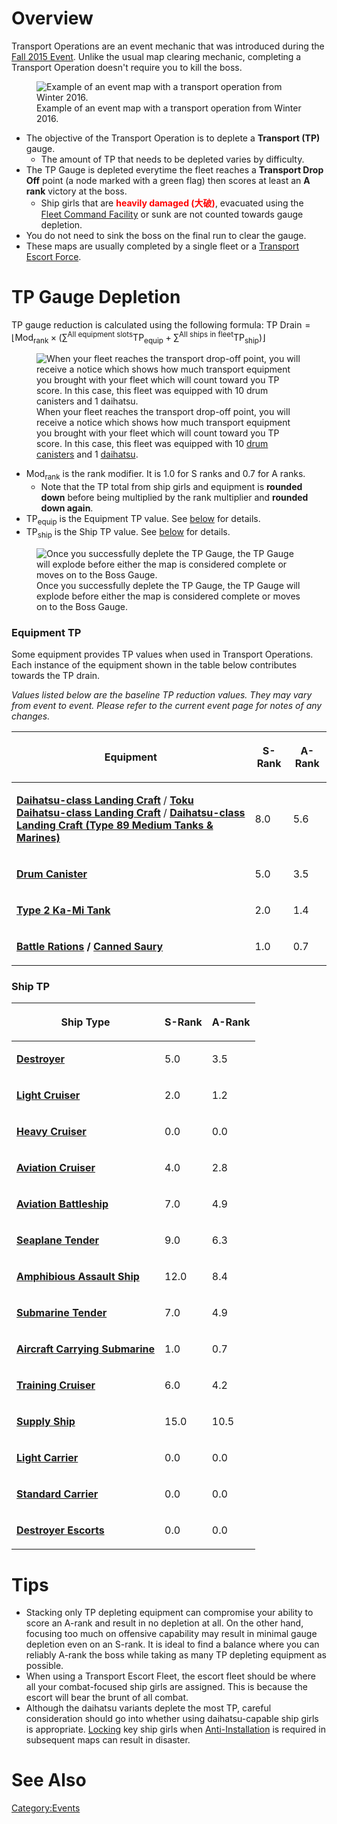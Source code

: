 =Overview=
Transport Operations are an event mechanic that was introduced during the [[Fall 2015 Event]]. Unlike the usual map clearing mechanic, completing a Transport Operation doesn't require you to kill the boss.

[[File:Transport Map.png|thumb|right|Example of an event map with a transport operation from Winter 2016.]]
* The objective of the Transport Operation is to deplete a '''Transport (TP)''' gauge.
** The amount of TP that needs to be depleted varies by difficulty.
* The TP Gauge is depleted everytime the fleet reaches a '''Transport Drop Off''' point (a node marked with a green flag) then scores at least an '''A rank''' victory at the boss.
** Ship girls that are <span style="color:red;">'''heavily damaged (大破)'''</span>, evacuated using the [[Fleet Command Facility]] or sunk are not counted towards gauge depletion.
* You do not need to sink the boss on the final run to clear the gauge.
* These maps are usually completed by a single fleet or a [[Combined_Fleet#Transport_Escort_Force|Transport Escort Force]].


=TP Gauge Depletion=
TP gauge reduction is calculated using the following formula:
<math>\text{TP Drain} = \lfloor \text{Mod}_\text{rank} \times \left( \sum^{\text{All equipment slots}} \text{TP}_\text{equip} + \sum^{\text{All ships in fleet}} \text{TP}_\text{ship} \right) \rfloor </math>

[[File:Transport Supply notice.png|thumb|right|When your fleet reaches the transport drop-off point, you will receive a notice which shows how much transport equipment you brought with your fleet which will count toward you TP score. In this case, this fleet was equipped with 10 [[drum canister|drum canisters]] and 1 [[daihatsu]].]]

* <math>\text{Mod}_\text{rank}</math> is the rank modifier. It is <math>1.0</math> for S ranks and <math>0.7</math> for A ranks.
** Note that the TP total from ship girls and equipment is '''rounded down''' before being multiplied by the rank multiplier and '''rounded down again'''.
* <math>\text{TP}_\text{equip}</math> is the Equipment TP value. See [[#Equipment TP|below]] for details.
* <math>\text{TP}_\text{ship}</math> is the Ship TP value. See [[#Ship TP|below]] for details.
[[File:Transport Complete.png|thumb|right|Once you successfully deplete the TP Gauge, the TP Gauge will explode before either the map is considered complete or moves on to the Boss Gauge.]]

=== Equipment TP===
Some equipment provides TP values when used in Transport Operations. Each instance of the equipment shown in the table below contributes towards the TP drain.

''Values listed below are the baseline TP reduction values. They may vary from event to event. Please refer to the current event page for notes of any changes.''

{| class="wikitable"
|-
! Equipment !! S-Rank !! A-Rank
|-
| '''[[Daihatsu-class Landing Craft]]''' / '''[[Toku Daihatsu-class Landing Craft]]''' / '''[[Daihatsu-class Landing Craft (Type 89 Medium Tanks & Marines)]]''' || 8.0 || 5.6
|-
| '''[[Drum Canister]]''' || 5.0 || 3.5
|-
| '''[[Type 2 Ka-Mi Tank]]''' || 2.0 || 1.4
|-
| '''[[Battle Rations]] / [[Canned Saury]]''' || 1.0 || 0.7
|}

=== Ship TP===

{| class="wikitable"
|-
! Ship Type !! S-Rank !! A-Rank
|-
| '''[[Destroyer]]''' || 5.0 || 3.5
|-
| '''[[Light Cruiser]]''' || 2.0 || 1.2
|-
| '''[[Heavy Cruiser]]''' || 0.0 || 0.0
|-
| '''[[Aviation Cruiser]]''' || 4.0 || 2.8
|-
| '''[[Aviation Battleship]]''' || 7.0 || 4.9
|-
| '''[[Seaplane Tender]]''' || 9.0 || 6.3
|-
| '''[[Akitsumaru|Amphibious Assault Ship]]''' || 12.0 || 8.4
|-
| '''[[Taigei|Submarine Tender]]''' || 7.0 || 4.9
|-
| '''[[Submarine|Aircraft Carrying Submarine]]''' || 1.0 || 0.7
|-
| '''[[Light Cruiser|Training Cruiser]]''' || 6.0 || 4.2
|-
| '''[[Hayasui|Supply Ship]]''' || 15.0 || 10.5
|-
| '''[[Light Carrier]]''' || 0.0 || 0.0
|-
| '''[[Standard Carrier]]''' || 0.0 || 0.0
|-
| '''[[Destroyer Escorts]]''' || 0.0 || 0.0

|}

=Tips=

* Stacking only TP depleting equipment can compromise your ability to score an A-rank and result in no depletion at all. On the other hand, focusing too much on offensive capability may result in minimal gauge depletion even on an S-rank. It is ideal to find a balance where you can reliably A-rank the boss while taking as many TP depleting equipment as possible.
* When using a Transport Escort Fleet, the escort fleet should be where all your combat-focused ship girls are assigned. This is because the escort will bear the brunt of all combat.
* Although the daihatsu variants deplete the most TP, careful consideration should go into whether using daihatsu-capable ship girls is appropriate. [[Ship Locking|Locking]] key ship girls when [[Anti-Installation]] is required in subsequent maps can result in disaster.

=See Also=
{{Mechanics}}
[[Category:Events]]
